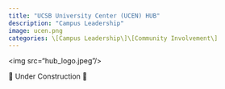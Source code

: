 ```yaml
---
title: "UCSB University Center (UCEN) HUB"
description: "Campus Leadership"
image: ucen.png
categories: \[Campus Leadership\]\[Community Involvement\]
---
```


\<img src="hub_logo.jpeg"/\>

<p>🚧 Under Construction 🚧</p>
